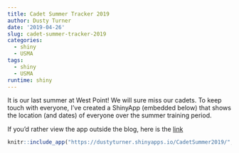 ```yaml
---
title: Cadet Summer Tracker 2019
author: Dusty Turner
date: '2019-04-26'
slug: cadet-summer-tracker-2019
categories:
  - shiny
  - USMA
tags:
  - shiny
  - USMA
runtime: shiny
---
```


It is our last summer at West Point!  We will sure miss our cadets.  To keep touch with everyone, I've created a ShinyApp (embedded below) that shows the location (and dates) of everyone over the summer training period.

If you'd rather view the app outside the blog, here is the [link](https://dustyturner.shinyapps.io/CadetSummer2019/)

<center>
```r
knitr::include_app("https://dustyturner.shinyapps.io/CadetSummer2019/", height = "1500px")
```
</center>